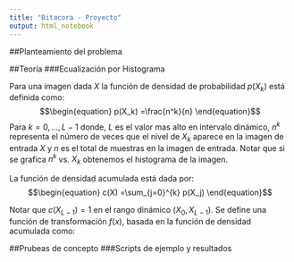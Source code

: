 ```yaml
---
title: "Bitacora - Proyecto"
output: html_notebook
---
```


##Planteamiento del problema


##Teoría
###Ecualización por Histograma

Para una imagen dada $X$ la función de densidad de probabilidad $p(X_k)$ está definida como:
$$\begin{equation}
p(X_k) =\frac{n^k}{n}
\end{equation}$$
Para $k=0,...,L-1$ donde, $L$ es el valor mas alto en intervalo dinámico, $n^k$ representa el número de veces que el nivel de $X_k$ aparece en la imagen de entrada $X$ y $n$ es el total de muestras en la imagen de entrada. 
Notar que si se grafica $n^k$ vs. $X_k$ obtenemos el histograma de la imagen.

La función de densidad acumulada está dada por:
$$\begin{equation}
c(X) =\sum_{j=0}^{k} p(X_j)
\end{equation}$$

Notar que $c(X_{L-1}) = 1$ en el rango dinámico $(X_0,X_{L-1})$. Se define una función de transformación $f(x)$, basada en la función de densidad acumulada como:


##Prubeas de concepto
###Scripts de ejemplo y resultados